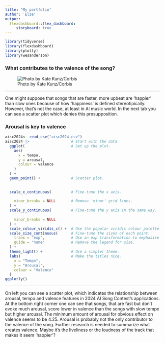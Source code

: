 ```yaml
---
title: "My portfolio"
author: 'Elze'
output: 
  flexdashboard::flex_dashboard:
     storyboard: true
---
```


```r
library(tidyverse)
library(flexdashboard)
library(plotly)
library(wesanderson)
```

### What contributes to the valence of the song?

![Photo by Kate Kunz/Corbis](https://i.dailymail.co.uk/i/pix/2013/05/15/article-2325004-19CBB2DF000005DC-701_1024x615_large.jpg)

------------------------------------------------------------------------

One might suppose that songs that are faster, more upbeat are 'happier' than slow ones because of how 'happiness' is defined stereotipically. However, that's not the case, at least in AI music world. In the next tab you can see a scatter plot which denies this presupposition.

### Arousal is key to valence

```r
aisc2024<- read_csv("aisc2024.csv")
aisc2024 |>                   # Start with the data
  ggplot(                     # Set up the plot.
    aes(
      x = tempo,
      y = arousal,
      colour = valence
    )
  ) +
  geom_point() +              # Scatter plot.
  
  
  scale_x_continuous(         # Fine-tune the x axis.
    
    minor_breaks = NULL       # Remove 'minor' grid lines.
  ) +
  scale_y_continuous(         # Fine-tune the y axis in the same way.
    
    minor_breaks = NULL
  ) +
  scale_colour_viridis_c() +  # Use the popular viridis colour palette.
  scale_size_continuous(      # Fine-tune the sizes of each point.
    trans = "exp",            # Use an exp transformation to emphasise loud..
    guide = "none"            # Remove the legend for size.
  ) +
  theme_light() +             # Use a simpler theme.
  labs(                       # Make the titles nice.
    x = "Tempo",
    y = "Arousal",
    colour = "Valence"
  )
ggplotly()
```

------------------------------------------------------------------------

On left you can see a scatter plot, which indicates the relationship between arousal, tempo and valence features in 2024 AI Song Contest's applications. At the bottom right corner one can see that songs, that are fast but don't evoke much arousal, score lower in valence than the songs with slow tempo but higher arousal. The minimum amount of arousal for obvious effect on valence seems to be 4.25. Arousal is probably not the only contributor to the valence of the song. Further research is needed to summarize what creates valence. Maybe it's the liveliness or the loudness of the track that makes it seem 'happier'?
